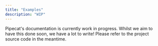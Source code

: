```yaml
---
title: "Examples"
description: "WIP"
---
```


<Note>
  Pipecat's documentation is currently work in progress. Whilst we aim to have
  this done soon, we have a lot to write! Please refer to the project source
  code in the meantime.
</Note>
